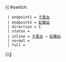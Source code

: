 {{ #switch: {{{format|}}}
  | endpoint1 = [[千里台]]
  | endpoint2 = [[紅磡站]]
  | direction = 1
  | status = {{HK Bus Status|M}}
  | inline = [[千里台]] → [[紅磡站]]
  | normal =
  | full =
}}<noinclude>[[category:新界居民巴士路線模板|3‎]]</noinclude>